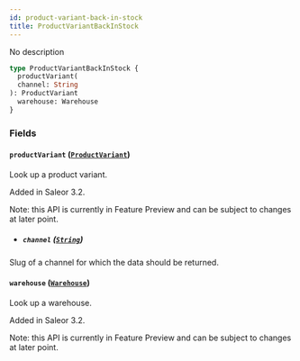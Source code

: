 ```yaml
---
id: product-variant-back-in-stock
title: ProductVariantBackInStock
---
```



No description

```graphql
type ProductVariantBackInStock {
  productVariant(
  channel: String
): ProductVariant
  warehouse: Warehouse
}
```


### Fields

#### `productVariant` ([`ProductVariant`](../../../developer/api-reference/objects/product-variant))

Look up a product variant.

Added in Saleor 3.2.

Note: this API is currently in Feature Preview and can be subject to changes at later point.
- ##### `channel` ([`String`](../../../developer/api-reference/scalars/string))

Slug of a channel for which the data should be returned.


#### `warehouse` ([`Warehouse`](../../../developer/api-reference/objects/warehouse))

Look up a warehouse.

Added in Saleor 3.2.

Note: this API is currently in Feature Preview and can be subject to changes at later point.




